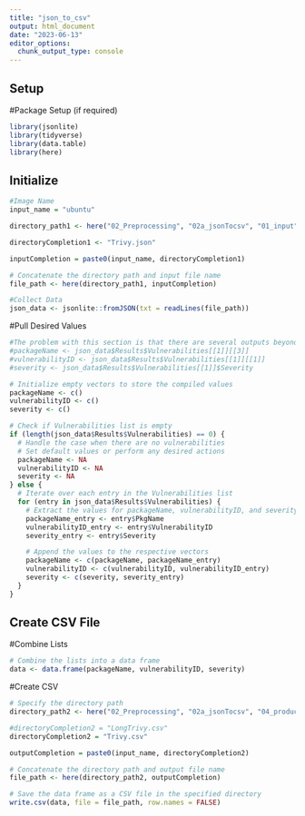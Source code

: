 ```yaml
---
title: "json_to_csv"
output: html_document
date: "2023-06-13"
editor_options: 
  chunk_output_type: console
---
```


## Setup

#Package Setup (if required)

```r
library(jsonlite)
library(tidyverse)
library(data.table)
library(here)
```

## Initialize

```r

#Image Name
input_name = "ubuntu"

directory_path1 <- here("02_Preprocessing", "02a_jsonTocsv", "01_input", "Trivy")

directoryCompletion1 <- "Trivy.json"

inputCompletion = paste0(input_name, directoryCompletion1)

# Concatenate the directory path and input file name
file_path <- here(directory_path1, inputCompletion)

#Collect Data
json_data <- jsonlite::fromJSON(txt = readLines(file_path))
```

#Pull Desired Values

```r
#The problem with this section is that there are several outputs beyond just Vulnerabilities[[1]]. Assuming we want to include all the outputs, we want to write a for-loop to account for it all.
#packageName <- json_data$Results$Vulnerabilities[[1]][[3]]
#vulnerabilityID <- json_data$Results$Vulnerabilities[[1]][[1]]
#severity <- json_data$Results$Vulnerabilities[[1]]$Severity
```

```r
# Initialize empty vectors to store the compiled values
packageName <- c()
vulnerabilityID <- c()
severity <- c()

# Check if Vulnerabilities list is empty
if (length(json_data$Results$Vulnerabilities) == 0) {
  # Handle the case when there are no vulnerabilities
  # Set default values or perform any desired actions
  packageName <- NA
  vulnerabilityID <- NA
  severity <- NA
} else {
  # Iterate over each entry in the Vulnerabilities list
  for (entry in json_data$Results$Vulnerabilities) {
    # Extract the values for packageName, vulnerabilityID, and severity from the current entry
    packageName_entry <- entry$PkgName
    vulnerabilityID_entry <- entry$VulnerabilityID
    severity_entry <- entry$Severity

    # Append the values to the respective vectors
    packageName <- c(packageName, packageName_entry)
    vulnerabilityID <- c(vulnerabilityID, vulnerabilityID_entry)
    severity <- c(severity, severity_entry)
  }
}

```

## Create CSV File

#Combine Lists

```r
# Combine the lists into a data frame
data <- data.frame(packageName, vulnerabilityID, severity)
```

#Create CSV

```r
# Specify the directory path
directory_path2 <- here("02_Preprocessing", "02a_jsonTocsv", "04_product", "Trivy")

#directoryCompletion2 = "LongTrivy.csv"
directoryCompletion2 = "Trivy.csv"

outputCompletion = paste0(input_name, directoryCompletion2)

# Concatenate the directory path and output file name
file_path <- here(directory_path2, outputCompletion)

# Save the data frame as a CSV file in the specified directory
write.csv(data, file = file_path, row.names = FALSE)
```
